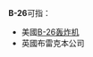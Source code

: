 {{DisambigNav|B|26}}
'''B-26'''可指：
* 美國[[B-26轰炸机|B-26轰炸机]]
* 英國布雷克本公司{{tsl|en|Blackburn Botha|博塔魚雷轟炸機}}

{{disambig}}